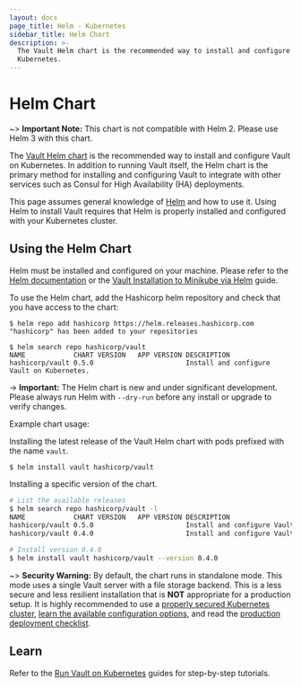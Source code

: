 ```yaml
---
layout: docs
page_title: Helm - Kubernetes
sidebar_title: Helm Chart
description: >-
  The Vault Helm chart is the recommended way to install and configure Vault on
  Kubernetes.
---
```


# Helm Chart

~> **Important Note:** This chart is not compatible with Helm 2. Please use Helm 3 with this chart.

The [Vault Helm chart](https://github.com/hashicorp/vault-helm)
is the recommended way to install and configure Vault on Kubernetes.
In addition to running Vault itself, the Helm chart is the primary
method for installing and configuring Vault to integrate with other
services such as Consul for High Availability (HA) deployments.

This page assumes general knowledge of [Helm](https://helm.sh/) and
how to use it. Using Helm to install Vault requires that Helm is
properly installed and configured with your Kubernetes cluster.

## Using the Helm Chart

Helm must be installed and configured on your machine. Please refer to the [Helm
documentation](https://helm.sh/) or the [Vault Installation to Minikube via
Helm](https://learn.hashicorp.com/vault/getting-started-k8s/minikube) guide.

To use the Helm chart, add the Hashicorp helm repository and check that you have
access to the chart:

```shell-session
$ helm repo add hashicorp https://helm.releases.hashicorp.com
"hashicorp" has been added to your repositories

$ helm search repo hashicorp/vault
NAME           	CHART VERSION	APP VERSION	DESCRIPTION
hashicorp/vault	0.5.0        	           	Install and configure Vault on Kubernetes.
```

-> **Important:** The Helm chart is new and under significant development.
Please always run Helm with `--dry-run` before any install or upgrade to verify
changes.

Example chart usage:

Installing the latest release of the Vault Helm chart with pods prefixed with
the name `vault`.

```shell-session
$ helm install vault hashicorp/vault
```

Installing a specific version of the chart.

```sh
# List the available releases
$ helm search repo hashicorp/vault -l
NAME           	CHART VERSION	APP VERSION	DESCRIPTION
hashicorp/vault	0.5.0        	           	Install and configure Vault on Kubernetes.
hashicorp/vault	0.4.0        	           	Install and configure Vault on Kubernetes.

# Install version 0.4.0
$ helm install vault hashicorp/vault --version 0.4.0
```

~> **Security Warning:** By default, the chart runs in standalone mode. This
mode uses a single Vault server with a file storage backend. This is a less
secure and less resilient installation that is **NOT** appropriate for a
production setup. It is highly recommended to use a [properly secured Kubernetes
cluster](https://kubernetes.io/docs/tasks/administer-cluster/securing-a-cluster/),
[learn the available configuration
options](/vault/docs/platform/k8s/helm/configuration), and read the [production deployment
checklist](/vault/docs/platform/k8s/helm/run#architecture).

## Learn

Refer to the [Run Vault on
Kubernetes](https://learn.hashicorp.com/vault?track=getting-started-k8s#getting-started-k8s)
guides for step-by-step tutorials.
